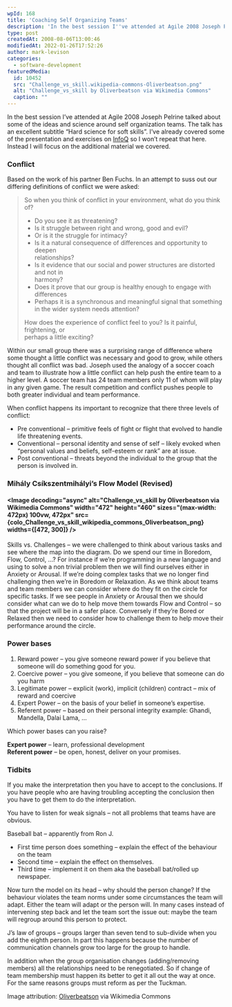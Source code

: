 ```yaml
---
wpId: 168
title: 'Coaching Self Organizing Teams'
description: 'In the best session I''ve attended at Agile 2008 Joseph Pelrine talked about some of the ideas and science around self organization teams. The talk has an excellent subtitle "Hard science for soft skills". I''ve already covered some of the presentation and exercises on InfoQ so I won''t repeat that here. Instead I will focus ...'
type: post
createdAt: 2008-08-06T13:00:46
modifiedAt: 2022-01-26T17:52:26
author: mark-levison
categories:
  - software-development
featuredMedia:
  id: 10452
  src: "Challenge_vs_skill.wikipedia-commons-Oliverbeatson.png"
  alt: "Challenge_vs_skill by Oliverbeatson via Wikimedia Commons"
  caption: ""
---
```





In the best session I’ve attended at Agile 2008 Joseph Pelrine talked about some of the ideas and science around self organization teams. The talk has an excellent subtitle “Hard science for soft skills”. I’ve already covered some of the presentation and exercises on [InfoQ](https://www.infoq.com/news/2008/08/coaching_teams/) so I won’t repeat that here. Instead I will focus on the additional material we covered.

### Conflict

Based on the work of his partner Ben Fuchs. In an attempt to suss out our differing definitions of conflict we were asked:

> So when you think of conflict in your environment, what do you think of?
> 
> *   Do you see it as threatening?
> *   Is it struggle between right and wrong, good and evil?
> *   Or is it the struggle for intimacy?
> *   Is it a natural consequence of differences and opportunity to deepen  
>     relationships?
> *   Is it evidence that our social and power structures are distorted and not in  
>     harmony?
> *   Does it prove that our group is healthy enough to engage with differences
> *   Perhaps it is a synchronous and meaningful signal that something in the wider system needs attention?
> 
> How does the experience of conflict feel to you? Is it painful, frightening, or  
> perhaps a little exciting?

Within our small group there was a surprising range of difference where some thought a little conflict was necessary and good to grow, while others thought all conflict was bad. Joseph used the analogy of a soccer coach and team to illustrate how a little conflict can help push the entire team to a higher level. A soccer team has 24 team members only 11 of whom will play in any given game. The result competition and conflict pushes people to both greater individual and team performance.

When conflict happens its important to recognize that there three levels of conflict:

*   Pre conventional – primitive feels of fight or flight that evolved to handle life threatening events.
*   Conventional – personal identity and sense of self – likely evoked when “personal values and beliefs, self-esteem or rank” are at issue.
*   Post conventional – threats beyond the individual to the group that the person is involved in.

### Mihály Csíkszentmihályi’s Flow Model (Revised)

#### <Image decoding="async" alt="Challenge_vs_skill by Oliverbeatson via Wikimedia Commons" width="472" height="460" sizes="(max-width: 472px) 100vw, 472px" src={colo_Challenge_vs_skill_wikipedia_commons_Oliverbeatson_png} widths={[472, 300]} />

Skills vs. Challenges – we were challenged to think about various tasks and see where the map into the diagram. Do we spend our time in Boredom, Flow, Control, …? For instance if we’re programming in a new language and using to solve a non trivial problem then we will find ourselves either in Anxiety or Arousal. If we’re doing complex tasks that we no longer find challenging then we’re in Boredom or Relaxation. As we think about teams and team members we can consider where do they fit on the circle for specific tasks. If we see people in Anxiety or Arousal then we should consider what can we do to help move them towards Flow and Control – so that the project will be in a safer place. Conversely if they’re Bored or Relaxed then we need to consider how to challenge them to help move their performance around the circle.

### Power bases

1.  Reward power – you give someone reward power if you believe that someone will do something good for you.
2.  Coercive power – you give someone, if you believe that someone can do you harm
3.  Legitimate power – explicit (work), implicit (children) contract – mix of reward and coercive
4.  Expert Power – on the basis of your belief in someone’s expertise.
5.  Referent power – based on their personal integrity example: Ghandi, Mandella, Dalai Lama, …

Which power bases can you raise?

**Expert power** – learn, professional development  
**Referent power** – be open, honest, deliver on your promises.

### Tidbits

If you make the interpretation then you have to accept to the conclusions. If you have people who are having troubling accepting the conclusion then you have to get them to do the interpretation.

You have to listen for weak signals – not all problems that teams have are obvious.

Baseball bat – apparently from Ron J.

*   First time person does something – explain the effect of the behaviour on the team
*   Second time – explain the effect on themselves.
*   Third time – implement it on them aka the baseball bat/rolled up newspaper.

Now turn the model on its head – why should the person change? If the behaviour violates the team norms under some circumstances the team will adapt. Either the team will adapt or the person will. In many cases instead of intervening step back and let the team sort the issue out: maybe the team will regroup around this person to protect.

J’s law of groups – groups larger than seven tend to sub-divide when you add the eighth person. In part this happens because the number of communication channels grow too large for the group to handle.

In addition when the group organisation changes (adding/removing members) all the relationships need to be renegotiated. So if change of team membership must happen its better to get it all out the way at once. For the same reasons groups must reform as per the Tuckman.

Image attribution: [Oliverbeatson](https://en.wikipedia.org/wiki/User:Oliverbeatson) via Wikimedia Commons